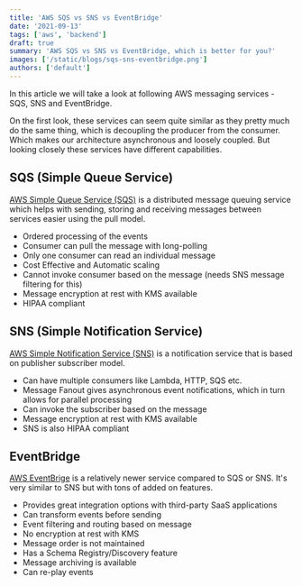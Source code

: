 ```yaml
---
title: 'AWS SQS vs SNS vs EventBridge'
date: '2021-09-13'
tags: ['aws', 'backend']
draft: true
summary: 'AWS SQS vs SNS vs EventBridge, which is better for you?'
images: ['/static/blogs/sqs-sns-eventbridge.png']
authors: ['default']
---
```


In this article we will take a look at following AWS messaging services - SQS, SNS and EventBridge.

On the first look, these services can seem quite similar as they pretty much do the same thing, which is decoupling the producer from the consumer. Which makes our architecture asynchronous and loosely coupled. But looking closely these services have different capabilities.

## SQS (Simple Queue Service)

[AWS Simple Queue Service (SQS)](https://aws.amazon.com/sqs) is a distributed message queuing service which helps with sending, storing and receiving messages between services easier using the pull model.

- Ordered processing of the events
- Consumer can pull the message with long-polling
- Only one consumer can read an individual message
- Cost Effective and Automatic scaling
- Cannot invoke consumer based on the message (needs SNS message filtering for this)
- Message encryption at rest with KMS available
- HIPAA compliant

## SNS (Simple Notification Service)

[AWS Simple Notification Service (SNS)](https://aws.amazon.com/sns) is a notification service that is based on publisher subscriber model.

- Can have multiple consumers like Lambda, HTTP, SQS etc.
- Message Fanout gives asynchronous event notifications, which in turn allows for parallel processing
- Can invoke the subscriber based on the message
- Message encryption at rest with KMS available
- SNS is also HIPAA compliant

## EventBridge

[AWS EventBrige](https://aws.amazon.com/eventbridge) is a relatively newer service compared to SQS or SNS. It's very similar to SNS but with tons of added on features.

- Provides great integration options with third-party SaaS applications
- Can transform events before sending
- Event filtering and routing based on message
- No encryption at rest with KMS
- Message order is not maintained
- Has a Schema Registry/Discovery feature
- Message archiving is available
- Can re-play events
